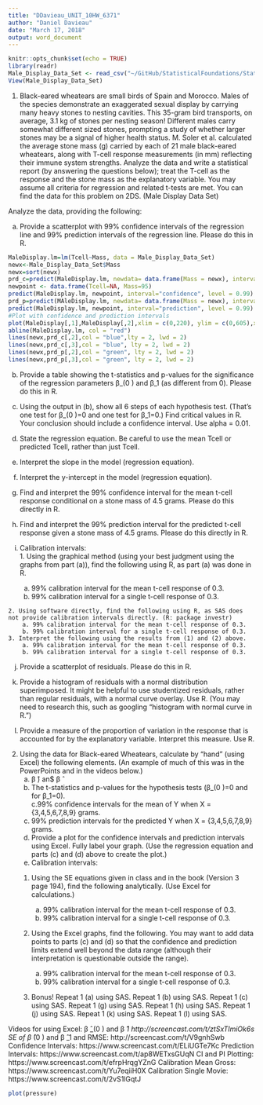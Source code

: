 ```yaml
---
title: "DDavieau_UNIT_10HW_6371"
author: "Daniel Davieau"
date: "March 17, 2018"
output: word_document
---
```


```r
knitr::opts_chunk$set(echo = TRUE)
library(readr)
Male_Display_Data_Set <- read_csv("~/GitHub/StatisticalFoundations/Stats Unit 10 Homework/Male Display Data Set.csv")
View(Male_Display_Data_Set)
```
1. Black-eared wheatears are small birds of Spain and Morocco. Males of the species demonstrate an exaggerated sexual display by carrying many heavy stones to nesting cavities. This 35-gram bird transports, on average, 3.1 kg of stones per nesting season! Different males carry somewhat different sized stones, prompting a study of whether larger stones may be a signal of higher health status. M. Soler et al. calculated the average stone mass (g) carried by each of 21 male black-eared wheatears, along with T-cell response measurements (in mm) reflecting their immune system strengths. Analyze the data and write a statistical report (by answering the questions below); treat the T-cell as the response and the stone mass as the explanatory variable. You may assume all criteria for regression and related t-tests are met. You can find the data for this problem on 2DS. (Male Display Data Set)  
	
	
Analyze the data, providing the following:  

  a. Provide a scatterplot with 99% confidence intervals of the regression line and 99% prediction intervals of the regression line. Please do this in R.  
  
  ```r
  MaleDisplay.lm=lm(Tcell~Mass, data = Male_Display_Data_Set)
newx<-Male_Display_Data_Set$Mass
newx=sort(newx)
prd_c=predict(MaleDisplay.lm, newdata= data.frame(Mass = newx), interval=c("confidence"), type = c("response"), level=0.99) 
newpoint <- data.frame(Tcell=NA, Mass=95)
predict(MaleDisplay.lm, newpoint, interval="confidence", level = 0.99)
prd_p=predict(MAleDisplay.lm, newdata= data.frame(Mass = newx), interval=c("prediction"), type = c("response"), level=0.99) 
predict(MaleDisplay.lm, newpoint, interval="prediction", level = 0.99)
#Plot with confidence and prediction intervals
plot(MaleDisplay[,1],MaleDisplay[,2],xlim = c(0,220), ylim = c(0,605),xlab = "Budget",ylab = "Gross", main = "Gross Sales versus Budget")
abline(MaleDisplay.lm, col = "red")
lines(newx,prd_c[,2],col = "blue",lty = 2, lwd = 2)
lines(newx,prd_c[,3],col = "blue", lty = 2, lwd = 2)
lines(newx,prd_p[,2],col = "green", lty = 2, lwd = 2)
lines(newx,prd_p[,3],col = "green", lty = 2, lwd = 2)
```

  b. Provide	a table showing the t-statistics and p-values for the significance of the regression parameters β_(0 ) and β_1 (as different from 0). Please do this in R.  

  c. Using the output in (b), show all 6 steps of each hypothesis test. (That’s one test for β_(0 )=0 and one test for β_1=0.) Find critical values in R. Your conclusion should include a confidence interval. Use alpha = 0.01.  

  d. State the regression equation. Be careful to use the mean Tcell or predicted Tcell, rather than just Tcell.  

  e. Interpret the slope in the model (regression equation).  

  f. Interpret the y-intercept in the model (regression equation).  

  g. Find and interpret the 99% confidence interval for the mean t-cell response conditional on a stone mass of 4.5 grams. Please do this directly in R.  

  h. Find and interpret the 99% prediction interval for the predicted t-cell response given a stone mass of 4.5 grams. Please do this directly in R.  

  i. Calibration intervals:  
    1. Using the graphical method (using your best judgment using the graphs from part (a)), find the following using R, as part (a) was done in R.  
        a. 99% calibration interval for the mean t-cell response of 0.3.  
        b. 99% calibration interval for a single t-cell response of 0.3.  
  
    2. Using software directly, find the following using R, as SAS does not provide calibration intervals directly. (R: package investr)  
        a. 99% calibration interval for the mean t-cell response of 0.3.  
        b. 99% calibration interval for a single t-cell response of 0.3.  
    3. Interpret the following using the results from (1) and (2) above.  
        a. 99% calibration interval for the mean t-cell response of 0.3.
        b. 99% calibration interval for a single t-cell response of 0.3.  
    
  j. Provide a scatterplot of residuals. Please do this in R.

  k. Provide a histogram of residuals with a normal distribution superimposed. It might be helpful to use studentized residuals, rather than regular residuals, with a normal curve overlay. Use R. (You may need to research this, such as googling “histogram with normal curve in R.”)  

  l. Provide a measure of the proportion of variation in the response that is accounted for by the explanatory variable. Interpret this measure. Use R.

2. Using the data for Black-eared Wheatears, calculate by “hand” (using Excel) the following elements. (An example of much of this was in the PowerPoints and in the videos below.)
	a. β ̂) an$ β ̂  
	b. The t-statistics and p-values for the hypothesis tests (β_(0 )=0 and for β_1=0).  
	c.99% confidence intervals for the mean of Y when X = {3,4,5,6,7,8,9} grams.  
	d. 99% prediction intervals for the predicted Y when X = {3,4,5,6,7,8,9} grams.  
	e. Provide a plot for the confidence intervals and prediction intervals using Excel. Fully label your graph. (Use the regression equation and parts (c) and (d) above to create the plot.)  
	f. Calibration intervals:

      1. Using the SE equations given in class and in the book (Version 3 page 194), find the following analytically. (Use Excel for calculations.)
	      a. 99% calibration interval for the mean t-cell response of 0.3. 
	      b. 99% calibration interval for a single t-cell response of 0.3.  
      
      2. Using the Excel graphs, find the following. You may want to add data points to parts (c) and (d) so that the confidence and prediction limits extend well beyond the data range (although their interpretation is questionable outside the range).
	
	      a. 99% calibration interval for the mean t-cell response of 0.3. 
	      b. 99% calibration interval for a single t-cell response of 0.3. 

	3. Bonus!
	  Repeat 1 (a) using SAS.
	  Repeat 1 (b) using SAS.
	  Repeat 1 (c) using SAS.
	  Repeat 1 (g) using SAS.
	  Repeat 1 (h) using SAS.
	  Repeat 1 (j) using SAS.
	  Repeat 1 (k) using SAS.
	  Repeat 1 (l) using SAS.

Videos for using Excel:
β ̂_(0 ) and β ̂_1 http://screencast.com/t/ztSxTImiOk6s
SE of β ̂_(0 ) and β ̂_1 and RMSE: http://screencast.com/t/V9gnhSwb
Confidence Intervals: https://www.screencast.com/t/ELiUGTe7Kc
Prediction Intervals: https://www.screencast.com/t/ap8WETxsGUqN
CI and PI Plotting: https://www.screencast.com/t/efrpHrqgYZnG
Calibration Mean Gross:  https://www.screencast.com/t/Yu7eqiiH0X
Calibration Single Movie:  https://www.screencast.com/t/2vS1lGqtJ

```r
plot(pressure)
```
